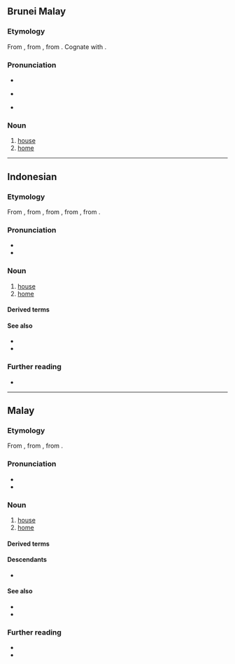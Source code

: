 ==Brunei Malay==

===Etymology===
From {{inh|kxd|poz-mly-pro|*rumah}}, from {{inh|kxd|poz-pro|*ʀumaq}}, from {{inh|kxd|map-pro|*ʀumaq}}. Cognate with {{cog|ms|rumah}}.

===Pronunciation===
* {{IPA|kxd|/ru.mah/}}
* {{a|Kedayan}} {{IPA|kxd|/umah/}}
* {{hyph|kxd|ru|mah}}

===Noun===
{{head|kxd|noun}}

# [[house]] {{gloss|[[abode]]}}
# [[home]] {{gloss|[[house]] or [[structure]] in which [[someone]] [[live]]s}}

----

==Indonesian==
{{wikipedia|lang=id}}

===Etymology===
From {{inh|id|ms|rumah}}, from {{inh|id|ms-cla|rumah|t=house}}, from {{inh|id|poz-mly-pro|*rumah}}, from {{inh|id|poz-pro|*ʀumaq}}, from {{inh|id|map-pro|*ʀumaq}}.

===Pronunciation===
* {{IPA|id|[ˈrumah]}}
* {{hyphenation|id|ru|mah}}

===Noun===
{{id-noun}}

# [[house]] {{gloss|[[abode]]}}
# [[home]] {{gloss|[[house]] or [[structure]] in which [[someone]] [[live]]s}}
#: {{ux|id|[[kemarin|Kemarin]] [[aku]] [[pergi]] [[ke]] '''rumah''' [[teman]].|I went to a friend’s '''home''' yesterday.}}

====Derived terms====
{{id-der|lang=id|340|340+221|310+221|121+31|21+31|350+221|430|131+310+221}}
{{col4|id|title=compound words
| rumah adat
| rumah api
| rumah asap
| rumah baca
| rumah badal
| rumah banjar
| rumah batang
| rumah batu
| rumah berhala
| rumah besar
| rumah betang
| rumah bicara
| rumah biliar
| rumah bola
| rumah bordil
| rumah bubungan lima
| rumah busana
| rumah contoh
| rumah dansa
| rumah dinas
| rumah duka
| rumah gadai
| rumah gadang
| rumah gedang
| rumah geretan
| rumah gila
| rumah ibadat
| rumah ikan
| rumah induk
| rumah instansi
| rumah inti
| rumah jaga
| rumah jamur
| rumah joglo
| rumah jompo
| rumah judi
| rumah kaca
| rumah kancing
| rumah kantor
| rumah kemanakan
| rumah keong
| rumah kolong
| rumah komidi
| rumah kontrakan
| rumah kopel
| rumah kuning
| rumah lampu
| rumah lanting
| rumah lelang
| rumah liar
| rumah makan
| rumah minum
| rumah miskin
| rumah mode
| rumah monyet
| rumah murah
| rumah obat
| rumah panas
| rumah panggung
| rumah pangsa
| rumah panjang
| rumah pantai
| rumah papak
| rumah pasung
| rumah pelacuran
| rumah pelesiran
| rumah pemalaman
| rumah pemondokan
| rumah pemotongan hewan
| rumah penginapan
| rumah perai
| rumah peranginan
| rumah perbendaharaan
| rumah petak
| rumah piatu
| rumah pintar
| rumah pohon
| rumah potong
| rumah potong ternak
| rumah prodeo
| rumah produksi
| rumah rakit
| rumah rakyat
| rumah sakit
| rumah sangat sederhana
| rumah sekolah
| rumah semut
| rumah serambi
| rumah sesat
| rumah setan
| rumah sewa
| rumah singgah
| rumah siput
| rumah suci
| rumah susun
| rumah tahanan
| rumah tanam
| rumah tangga
| rumah tapak
| rumah tidak berdapur
| rumah tinggal
| rumah toko
| rumah tradisional
| rumah tropis
| rumah tumbuh
| rumah tumpangan
| rumah tunggal
| rumah tutupan
| rumah vertikal
| rumah yatim piatu
| rumah zakat
|}}

====See also====
* {{l|id|kediaman||residence}}
* {{l|id|tempat tinggal||residence}}

===Further reading===
* {{R:KBBI Daring}}

----

==Malay==
{{wikipedia|lang=ms}}

===Etymology===
From {{inh|ms|poz-mly-pro|*rumah}}, from {{inh|ms|poz-pro|*ʀumaq}}, from {{inh|ms|map-pro|*ʀumaq}}.

===Pronunciation===
* {{IPA|ms|/ru.mah/}}
* {{rhymes|ms|umah|mah|ah|s3=2}}

===Noun===
{{ms-noun|j=رومه}}

# [[house]] {{gloss|[[abode]]}}
# [[home]] {{gloss|[[house]] or [[structure]] in which [[someone]] [[live]]s}}
#: {{ux|ms|[[semalam|Semalam]] [[aku]] [[pergi]] [[ke]] '''rumah''' [[kawan]].|I went to a friend’s '''home''' yesterday.}}
#: {{syn|ms|[[bait]] / [[بيت]]|q=archaic}}

====Derived terms====
{{ms-der|430|131+310+221|121+31|340|340+221|350+221|210+140|22}}
{{col3|ms|title=compound words
|{{l|ms|rumah agam||mansion}}
|{{l|ms|[[rumah makan]] / [[رومه ماکن]]||eatery}}
|{{l|ms|[[rumah panjang]] / [[رومه ڤنجڠ]]||longhouse}}
|{{l|ms|rumah pelacuran||brothel}}
|{{l|ms|[[rumah sakit]] / [[رومه ساکيت]]||infirmary; hospital}}
|{{l|ms|rumah tangga||household}}
|{{l|ms|tuai rumah||leader of a longhouse}}
}}

====Descendants====
* {{desc|id|rumah}}

====See also====
* {{l|ms|kediaman||residence}}
* {{l|ms|tempat tinggal||residence}}

===Further reading===
* {{R:PRPM}}
* {{R:KD4}}